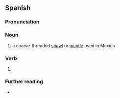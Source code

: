==Spanish==

===Pronunciation===
{{es-IPA}}

===Noun===
{{es-noun|m}}

# a coarse-threaded [[shawl]] or [[mantle]] used in Mexico

===Verb===
{{head|es|verb form}}

# {{es-compound of|tap|ar|tapa|lo|mood=imperative|person=tú}}

===Further reading===
* {{R:es:DRAE}}